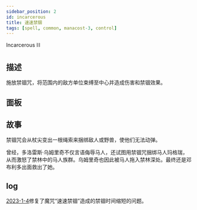 ```yaml
---
sidebar_position: 2
id: incarcerous
title: 速速禁锢
tags: [spell, common, manacost-3, control]
---
```


Incarcerous ⛓︎

<!--truncate-->



<CardBasics cardKey={id}/>


## 描述

施放禁锢咒，将范围内的敌方单位束缚至中心并造成伤害和禁锢效果。

## 面板


<LevelComponent/>


<CardDynamicTable cardKey={id}/>


<CardComplexTable cardKey={id}/>

## 故事

禁锢咒会从杖尖变出一根绳索来捆绑敌人或野兽，使他们无法动弹。

曾经，多洛雷斯·乌姆里奇不仅言语侮辱马人，还试图用禁锢咒捆绑马人玛格瑞，从而激怒了禁林中的马人族群。乌姆里奇也因此被马人拖入禁林深处。最终还是邓布利多出面救出了她。

## log

[2023-1-4](/blog/230104-update-annc#fix)修复了魔咒“速速禁锢”造成的禁锢时间缩短的问题。

